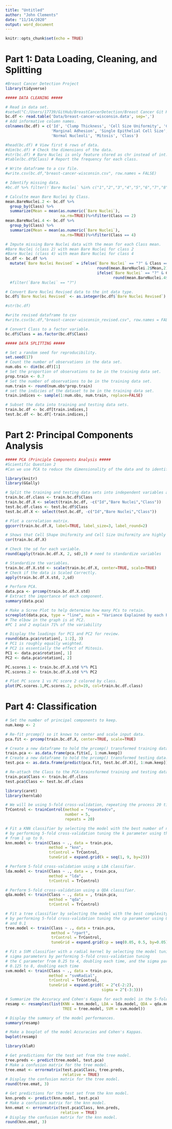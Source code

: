 ---
title: "Untitled"
author: "John Clements"
date: "11/14/2020"
output: word_document
---

```{r setup, include=FALSE}
knitr::opts_chunk$set(echo = TRUE)
```

# Part 1: Data Loading, Cleaning, and Splitting

```{r}
#Breast Cancer Detection Project
library(tidyverse)

##### DATA CLEANING #####

# Read in data set. 
#setwd("C:/Users/17739/GitHub/BreastCancerDetection/Breast Cancer Git Hub/Data/")
bc.df <- read.table('Data/breast-cancer-wisconsin.data', sep=',')
# Add informative column names.
colnames(bc.df) = c('Id', 'Clump Thickness', 'Cell Size Uniformity', 'Cell Shape Uniformity', 
                    'Marginal Adhesion', 'Single Epithelial Cell Size', 'Bare Nuclei', 'Bland Chromatin', 
                    'Normal Nucleoli', 'Mitosis', 'Class')

#head(bc.df) # View first 6 rows of data.
#dim(bc.df) # Check the dimensions of the data.
#str(bc.df) # Bare Nuclei is only feature stored as chr instead of int.
#table(bc.df$Class) # Report the frequency for each class.

# Write dataframe to a csv file.
#write.csv(bc.df,"breast-cancer-wisconsin.csv", row.names = FALSE)

# Identify missing data.
#bc.df %>% filter(!`Bare Nuclei` %in% c("1","2","3","4","5","6","7","8","9","10"))

# Calculte mean Bare Nuclei by Class.
mean.BareNuclei.2 <- bc.df %>% 
  group_by(Class) %>% 
  summarize(Mean = mean(as.numeric(`Bare Nuclei`),
                        na.rm=TRUE))%>%filter(Class == 2)
mean.BareNuclei.4 <- bc.df %>% 
  group_by(Class) %>% 
  summarize(Mean = mean(as.numeric(`Bare Nuclei`),
                        na.rm=TRUE))%>%filter(Class == 4)

# Impute missing Bare Nuclei data with the mean for each Class mean.
#Bare Nuclei (class 2) with mean Bare Nuclei for class 2
#Bare Nuclei (class 4) with mean Bare Nuclei for class 4
bc.df <- bc.df %>% 
  mutate(`Bare Nuclei Revised` = ifelse(`Bare Nuclei` == "?" & Class == 2,
                                        round(mean.BareNuclei.2$Mean,2), 
                                        ifelse(`Bare Nuclei` == "?" & Class == 4,
                                               round(mean.BareNuclei.4$Mean,2), `Bare Nuclei`))) #%>%
  #filter(`Bare Nuclei` == "?")

# Convert Bare Nuclei Revised data to the int data type.
bc.df$`Bare Nuclei Revised` <- as.integer(bc.df$`Bare Nuclei Revised`)

#str(bc.df)

#write revised dataframe to csv 
#write.csv(bc.df,"breast-cancer-wisconsin_revised.csv", row.names = FALSE)

# Convert Class to a factor variable.
bc.df$Class = as.factor(bc.df$Class)

##### DATA SPLITTING #####

# Set a random seed for reproducibility.
set.seed(17)
# Count the number of observations in the data set.
num.obs <- dim(bc.df)[1]
# Set the proportion of observations to be in the training data set.
prop.train <- 0.7
# Set the number of observations to be in the training data set.
num.train <- round(num.obs*prop.train)
# set the indicies of the dataset to be in the training data set.
train.indices <- sample(1:num.obs, num.train, replace=FALSE)

# Subset the data into training and testing data sets.
train.bc.df <- bc.df[train.indices,]
test.bc.df <- bc.df[-train.indices,]
```

# Part 2: Principal Components Analysis


```{r}
##### PCA (Principle Components Analysis #####
#Scientific Question 2
#Can we use PCA to reduce the dimensionality of the data and to identify/summarize crucial variables?

library(knitr)
library(GGally)

# Split the training and testing data sets into independent variables and dependent variables.
train.bc.df.class <- train.bc.df$Class
train.bc.df.X <- select(train.bc.df, -c("Id","Bare Nuclei","Class"))
test.bc.df.class <- test.bc.df$Class
test.bc.df.X <- select(test.bc.df, -c("Id","Bare Nuclei","Class"))

# Plot a correlation matrix.
ggcorr(train.bc.df.X, label=TRUE, label_size=3, label_round=2)

# Shows that Cell Shape Uniformity and Cell Size Uniformity are highly correlated (0.91).
cor(train.bc.df.X)

# Check the sd for each variable. 
round(apply(train.bc.df.X, 2, sd),3) # need to standardize variables 

# Standardize the variables. 
train.bc.df.X.std <- scale(train.bc.df.X, center=TRUE, scale=TRUE)
# Check if the data is Scaled Correctly. 
apply(train.bc.df.X.std, 2,sd)

# Perform PCA.
data.pca <- prcomp(train.bc.df.X.std)
# Extract the importance of each component.
summary(data.pca)

# Make a Scree Plot to help determine how many PCs to retain.
screeplot(data.pca, type = "line", main = "Variance Explained by each PC")
# The elbow in the graph is at PC2.
#PC 1 and 2 explain 71% of the variability

# Display the loadings for PC1 and PC2 for review.
round(data.pca$rotation[, 1:2], 3)
# PC1 is roughly equally weighted.
# PC2 is essentially the effect of Mitosis.
PC1 <- data.pca$rotation[, 1]
PC2 <- data.pca$rotation[, 2]

PC.scores.1 <- train.bc.df.X.std %*% PC1
PC.scores.2 <- train.bc.df.X.std %*% PC2

# Plot PC score 1 vs PC score 2 colored by class.
plot(PC.scores.1,PC.scores.2, pch=19, col=train.bc.df.class)
```

# Part 4: Classification

```{r}
# Set the number of principal components to keep.
num.keep <- 2

# Re-fit prcomp() so it knows to center and scale input data.
pca.fit <- prcomp(train.bc.df.X, center=TRUE, scale=TRUE)

# Create a new dataframe to hold the prcomp() transformed training data.
train.pca <- as.data.frame(pca.fit$x[, 1:num.keep])
# Create a new dataframe to hold the prcomp() transformed testing data.
test.pca <- as.data.frame(predict(pca.fit, test.bc.df.X)[, 1:num.keep])

# Re-attach the Class to the PCA-trainsformed training and testing dataframes.
train.pca$Class <- train.bc.df.class
test.pca$Class <- test.bc.df.class
```


```{r}
library(caret)
library(kernlab)

# We will be using 5-fold cross-validation, repeating the process 20 times.
TrControl <- trainControl(method = "repeatedcv",
                          number = 5,
                          repeats = 20)

# Fit a KNN classifier by selecting the model with the best number of neighbors
# by performing 5-fold cross-validation tuning the k parameter using the odd numbers 
# from 1 up to 9.
knn.model <- train(Class ~ ., data = train.pca, 
                   method = "knn", 
                   trControl = TrControl, 
                   tuneGrid = expand.grid(k = seq(1, 9, by=2)))

# Perform 5-fold cross-validation using a LDA classifier.
lda.model <- train(Class ~ ., data = , train.pca,
                   method = "lda", 
                   trControl = TrControl)

# Perform 5-fold cross-validation using a QDA classifier.
qda.model <- train(Class ~ ., data = , train.pca,
                   method = "qda", 
                   trControl = TrControl)

# Fit a tree classifier by selecting the model with the best complexity parameter (cp)
# by performing 5-fold cross-validation tuning the cp parameter using 0.001, 0.01, 
# and 0.1
tree.model <- train(Class ~ ., data = train.pca,
                    method = "rpart", 
                    trControl = TrControl, 
                    tuneGrid = expand.grid(cp = seq(0.05, 0.5, by=0.05)))

# Fit a SVM classifier with a radial kernel by selecting the model tuning the C and
# sigma parameters by performing 5-fold cross-validation tuning 
# the C parameter from 0.25 to 4, doubling each time, and the sigma parameter from
# 0.125 to 8, doubling each time
svm.model <- train(Class ~ ., data = train.pca, 
                   method = "svmRadial",
                   trControl = TrControl, 
                   tuneGrid = expand.grid(C = 2^c(-2:2), 
                                          sigma = 2^(-3:3)))

# Summarize the Accuracy and Cohen's Kappa for each model in the 5-fold CV.
resamp <- resamples(list(KNN = knn.model, LDA = lda.model, QDA = qda.model, 
                         TREE = tree.model, SVM = svm.model))

# Display the summary of the model performances.
summary(resamp)
```

```{r}
# Make a boxplot of the model Accuracies and Cohen's Kappas.
bwplot(resamp)
```

```{r}
library(klaR)

# Get predictions for the test set from the tree model.
tree.preds <- predict(tree.model, test.pca)
# Make a confusion matrix for the tree model.
tree.emat <- errormatrix(test.pca$Class, tree.preds,
                         relative = TRUE)
# Display the confusion matrix for the tree model.
round(tree.emat, 3)
```

```{r}
# Get predictions for the test set from the knn model.
knn.preds <- predict(knn.model, test.pca)
# Make a confusion matrix for the knn model.
knn.emat <- errormatrix(test.pca$Class, knn.preds,
                        relative = TRUE)
# Display the confusion matrix for the knn model.
round(knn.emat, 3)
```